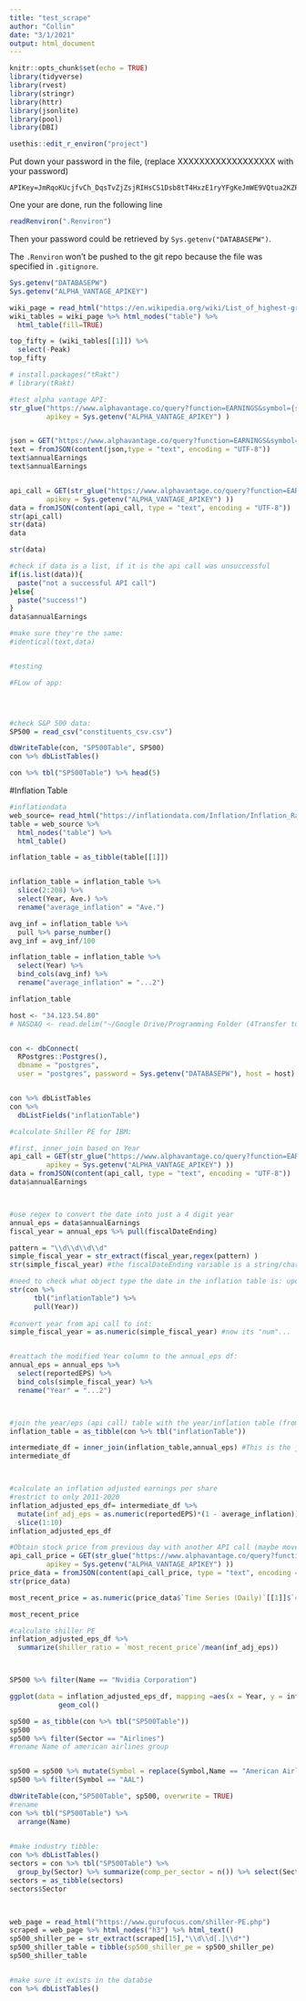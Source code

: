 ```yaml
---
title: "test_scrape"
author: "Collin"
date: "3/1/2021"
output: html_document
---
```


```r
knitr::opts_chunk$set(echo = TRUE)
library(tidyverse)
library(rvest)
library(stringr)
library(httr)
library(jsonlite)
library(pool)
library(DBI)

```

```r
usethis::edit_r_environ("project")
```
Put down your password in the file, (replace XXXXXXXXXXXXXXXXXX with your password)
```
APIKey=JmRqoKUcjfvCh_DqsTvZjZsjRIHsCS1Dsb8tT4HxzE1ryYFgKeJmWE9VQtua2KZPVh0DxuEc9Zo1e_D7sVajDVI3EWYfHcOfEbeWBeoLYiu4HU9zIM2Jr6D9EsE5YHYx
```
One your are done, run the following line
```r
readRenviron(".Renviron")
```
Then your password could be retrieved by `Sys.getenv("DATABASEPW")`.

The `.Renviron` won't be pushed to the git repo because the file was specified in `.gitignore`.

```r
Sys.getenv("DATABASEPW")
Sys.getenv("ALPHA_VANTAGE_APIKEY")
```


```r

wiki_page = read_html("https://en.wikipedia.org/wiki/List_of_highest-grossing_films")
wiki_tables = wiki_page %>% html_nodes("table") %>% 
  html_table(fill=TRUE)

top_fifty = (wiki_tables[[1]]) %>% 
  select(-Peak)
top_fifty

```


```r


# install.packages("tRakt")
# library(tRakt)

#test alpha vantage API:
str_glue("https://www.alphavantage.co/query?function=EARNINGS&symbol={symbol}&apikey={apikey}",symbol = "IBM", 
         apikey = Sys.getenv("ALPHA_VANTAGE_APIKEY") )


json = GET("https://www.alphavantage.co/query?function=EARNINGS&symbol=IBM&apikey=demo")
text = fromJSON(content(json,type = "text", encoding = "UTF-8"))
text$annualEarnings
text$annualEarnings


api_call = GET(str_glue("https://www.alphavantage.co/query?function=EARNINGS&symbol={symbol}&apikey={apikey}",symbol = "IBM", 
         apikey = Sys.getenv("ALPHA_VANTAGE_APIKEY") ))
data = fromJSON(content(api_call, type = "text", encoding = "UTF-8"))
str(api_call)
str(data)
data

str(data)

#check if data is a list, if it is the api call was unsuccessful
if(is.list(data)){
  paste("not a successful API call")
}else{
  paste("success!")
}
data$annualEarnings

#make sure they're the same:
#identical(text,data)


#testing

```


```r
#FLow of app:





```

```r
#check S&P 500 data:
SP500 = read_csv("constituents_csv.csv")

dbWriteTable(con, "SP500Table", SP500)
con %>% dbListTables()

con %>% tbl("SP500Table") %>% head(5)

```

#Inflation Table
```r
#inflationdata
web_source= read_html("https://inflationdata.com/Inflation/Inflation_Rate/HistoricalInflation.aspx")
table = web_source %>% 
  html_nodes("table") %>% 
  html_table()

inflation_table = as_tibble(table[[1]]) 


inflation_table = inflation_table %>% 
  slice(2:208) %>% 
  select(Year, Ave.) %>% 
  rename("average_inflation" = "Ave.")

avg_inf = inflation_table %>% 
  pull %>% parse_number()
avg_inf = avg_inf/100 

inflation_table = inflation_table %>% 
  select(Year) %>% 
  bind_cols(avg_inf) %>% 
  rename("average_inflation" = "...2")

inflation_table
```


```r
host <- "34.123.54.80"  
# NASDAQ <- read.delim("~/Google Drive/Programming Folder (4Transfer to Collin's Files V2)/R/STA141B/data_technologies_project/NASDAQ.txt")


con <- dbConnect(
  RPostgres::Postgres(),
  dbname = "postgres",
  user = "postgres", password = Sys.getenv("DATABASEPW"), host = host)


con %>% dbListTables
con %>% 
  dbListFields("inflationTable")

#calculate Shiller PE for IBM:

#first, inner_join based on Year
api_call = GET(str_glue("https://www.alphavantage.co/query?function=EARNINGS&symbol={symbol}&apikey={apikey}",symbol = "NVDA", 
         apikey = Sys.getenv("ALPHA_VANTAGE_APIKEY") ))
data = fromJSON(content(api_call, type = "text", encoding = "UTF-8"))
data$annualEarnings



#use regex to convert the date into just a 4 digit year
annual_eps = data$annualEarnings
fiscal_year = annual_eps %>% pull(fiscalDateEnding)

pattern = "\\d\\d\\d\\d"
simple_fiscal_year = str_extract(fiscal_year,regex(pattern) )
str(simple_fiscal_year) #the fiscalDateEnding variable is a string/char

#need to check what object type the date in the inflation table is: update; its int
str(con %>% 
      tbl("inflationTable") %>% 
      pull(Year))
  
#convert year from api call to int:
simple_fiscal_year = as.numeric(simple_fiscal_year) #now its "num"...


#reattach the modified Year column to the annual_eps df:
annual_eps = annual_eps %>% 
  select(reportedEPS) %>% 
  bind_cols(simple_fiscal_year) %>% 
  rename("Year" = "...2")



#join the year/eps (api call) table with the year/inflation table (from db)
inflation_table = as_tibble(con %>% tbl("inflationTable"))

intermediate_df = inner_join(inflation_table,annual_eps) #This is the joined table
intermediate_df



#calculate an inflation adjusted earnings per share
#restrict to only 2011-2020
inflation_adjusted_eps_df= intermediate_df %>% 
  mutate(inf_adj_eps = as.numeric(reportedEPS)*(1 - average_inflation)) %>% 
  slice(1:10)
inflation_adjusted_eps_df

#Obtain stock price from previous day with another API call (maybe move this piece up)
api_call_price = GET(str_glue("https://www.alphavantage.co/query?function=TIME_SERIES_DAILY&symbol={symbol}&apikey={apikey}&outputsize=compact",symbol = "NVDA", 
         apikey = Sys.getenv("ALPHA_VANTAGE_APIKEY") ))
price_data = fromJSON(content(api_call_price, type = "text", encoding = "UTF-8"))
str(price_data)

most_recent_price = as.numeric(price_data$`Time Series (Daily)`[[1]]$`4. close`)#accesses the closing price of the previous (market) day, use this to calculate price

most_recent_price

#calculate shiller PE
inflation_adjusted_eps_df %>% 
  summarize(shiller_ratio = `most_recent_price`/mean(inf_adj_eps))



SP500 %>% filter(Name == "Nvidia Corporation")

ggplot(data = inflation_adjusted_eps_df, mapping =aes(x = Year, y = inf_adj_eps))+
            geom_col()

sp500 = as_tibble(con %>% tbl("SP500Table"))
sp500
sp500 %>% filter(Sector == "Airlines")
#rename Name of american airlines group


sp500 = sp500 %>% mutate(Symbol = replace(Symbol,Name == "American Airlines Group", "AAL"))
sp500 %>% filter(Symbol == "AAL")

dbWriteTable(con,"SP500Table", sp500, overwrite = TRUE)
#rename 
con %>% tbl("SP500Table") %>% 
  arrange(Name)
  

```




```r
#make industry tibble:
con %>% dbListTables()
sectors = con %>% tbl("SP500Table") %>% 
  group_by(Sector) %>% summarize(comp_per_sector = n()) %>% select(Sector)
sectors = as_tibble(sectors)
sectors$Sector

  
```



```r

web_page = read_html("https://www.gurufocus.com/shiller-PE.php")
scraped = web_page %>% html_nodes("h3") %>% html_text()
sp500_shiller_pe = str_extract(scraped[15],"\\d\\d[.]\\d*")
sp500_shiller_table = tibble(sp500_shiller_pe = sp500_shiller_pe)
sp500_shiller_table


#make sure it exists in the databse
con %>% dbListTables()
```








